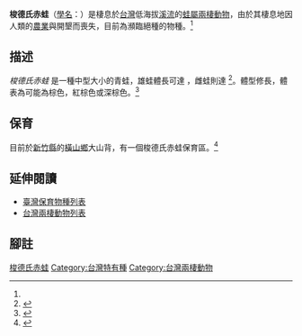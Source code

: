 {{expand|time=2014-03-14T11:22:10+00:00}}
{{Speciesbox
| name = 梭德氏赤蛙
| image = Rana sauteri 20121103.jpg
| image_caption = Rana sauteri
| image_width = 
| status = EN
| status_system = iucn3.1
| status_ref = <ref name=IUCN>{{IUCN|version=2004|assessors=  Michael Wai Neng Lau, Chou Wenhao|year= 2004|id=58487|title=Rana sauteri |downloaded=2018.7.27}}</ref>
| genus = Rana 
| species = sauteri
| authority = [[乔治·亚伯特·布兰洁|Boulenger]], 1909}}

'''梭德氏赤蛙'''（[[學名|學名]]：{{lang|la|''Rana sauteri''}}）是棲息於[[台灣|台灣]]低海拔[[溪流|溪流]]的[[蛙屬|蛙屬]][[兩棲動物|兩棲動物]]，由於其棲息地因人類的[[農業|農業]]與開墾而喪失，目前為瀕臨絕種的物種。<ref name=IUCN />

==描述==
''梭德氏赤蛙'' 是一種中型大小的青蛙，雄蛙體長可達 {{convert|35|mm|abbr=on}} ，雌蛙則達 {{convert|47|mm|abbr=on}}<ref>{{cite book |title=Atlas of Amphibians of China |last=Fei |first=L. |year=1999 |publisher=Henan Press of Science and Technology |location=Zhengzhou | language = zh |isbn=7-5349-1835-9 |page=170}}</ref>。體型修長，體表為可能為棕色，紅棕色或深棕色。<ref name=BT>{{cite web |url=http://amphibia.taibif.tw/pages/529 |title=''Rana sauteri'' |author=Lue, Kuang-Yang |date= |work=BiotaTaiwanica |publisher= |accessdate=26 March 2014 |archive-url=https://web.archive.org/web/20160304042131/http://amphibia.taibif.tw/pages/529 |archive-date=2016-03-04 |dead-url=yes }}</ref>

==保育==
目前於[[新竹縣|新竹縣]]的[[橫山鄉，新竹|橫山鄉]]大山背，有一個梭德氏赤蛙保育區。<ref>{{Cite web |url=http://www.umc.com/english/csr/d_ecoecho.asp |title=存档副本 |accessdate=2018-12-28 |archive-date=2018-12-28 |archive-url=https://web.archive.org/web/20181228174625/http://www.umc.com/english/csr/d_ecoecho.asp |dead-url=no }}</ref>

== 延伸閱讀 ==
*[[臺灣保育物種列表|臺灣保育物種列表]]
*[[台灣兩棲動物列表|台灣兩棲動物列表]]

== 腳註 ==
{{reflist}}

{{Taxonbar}}

[[Category:蛙屬|梭德氏赤蛙]]
[[Category:台灣特有種|Category:台灣特有種]]
[[Category:台灣兩棲動物|Category:台灣兩棲動物]]